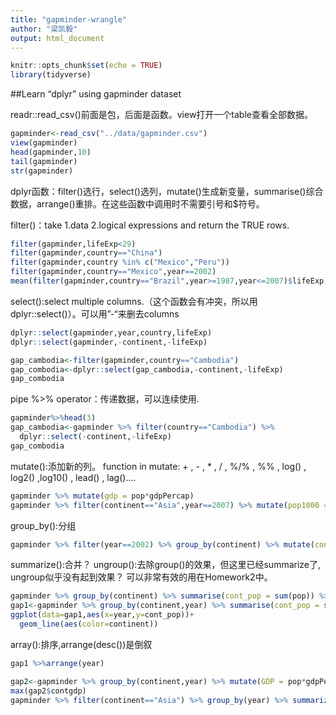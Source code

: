 ```yaml
---
title: "gapminder-wrangle"
author: "梁凯毅"
output: html_document
---
```


```r
knitr::opts_chunk$set(echo = TRUE)
library(tidyverse)
```

##Learn "dplyr" using gapminder dataset

readr::read_csv()前面是包，后面是函数。view打开一个table查看全部数据。

```r
gapminder<-read_csv("../data/gapminder.csv")
view(gapminder)
head(gapminder,10)
tail(gapminder)
str(gapminder)
```

dplyr函数：filter()选行，select()选列，mutate()生成新变量，summarise()综合数据，arrange()重排。在这些函数中调用时不需要引号和$符号。

filter()：take 1.data 2.logical expressions and return the TRUE rows.
```r
filter(gapminder,lifeExp<29)
filter(gapminder,country=="China")
filter(gapminder,country %in% c("Mexico","Peru"))
filter(gapminder,country=="Mexico",year==2002)
mean(filter(gapminder,country=="Brazil",year>=1987,year<=2007)$lifeExp)
```

select():select multiple columns.（这个函数会有冲突，所以用dplyr::select()）。可以用"-"来删去columns
```r
dplyr::select(gapminder,year,country,lifeExp)
dplyr::select(gapminder,-continent,-lifeExp)
```

```r
gap_cambodia<-filter(gapminder,country=="Cambodia")
gap_combodia<-dplyr::select(gap_cambodia,-continent,-lifeExp)
gap_combodia
```

pipe %>% operator：传递数据，可以连续使用.
```r
gapminder%>%head(3)
gap_cambodia<-gapminder %>% filter(country=="Cambodia") %>%
  dplyr::select(-continent,-lifeExp)
gap_combodia
```

mutate():添加新的列。
function in mutate: + , - , * , / , %/% , %% , log() , log2() ,log10() , lead() , lag()....
```r
gapminder %>% mutate(gdp = pop*gdpPercap)
gapminder %>% filter(continent=="Asia",year==2007) %>% mutate(pop1000 = pop/1000)
```

group_by():分组
```r
gapminder %>% filter(year==2002) %>% group_by(continent) %>% mutate(cont_pop=sum(pop))
```

summarize():合并？
ungroup():去除group()的效果，但这里已经summarize了, ungroup似乎没有起到效果？
可以非常有效的用在Homework2中。
```r
gapminder %>% group_by(continent) %>% summarise(cont_pop = sum(pop)) %>% ungroup()
gap1<-gapminder %>% group_by(continent,year) %>% summarise(cont_pop = sum(pop))
ggplot(data=gap1,aes(x=year,y=cont_pop))+
  geom_line(aes(color=continent))
```


array():排序,arrange(desc())是倒叙
```r
gap1 %>%arrange(year)
```

```r
gap2<-gapminder %>% group_by(continent,year) %>% mutate(GDP = pop*gdpPercap) %>% summarize(contgdp = sum(GDP)) 
max(gap2$contgdp)
gapminder %>% filter(continent=="Asia") %>% group_by(year) %>% summarize(maxlife = max(lifeExp)) %>% arrange(desc(year))
```



```r

```














